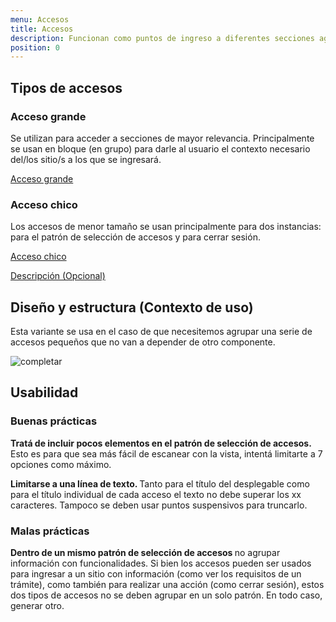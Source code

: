 ```yaml
---
menu: Accesos
title: Accesos
description: Funcionan como puntos de ingreso a diferentes secciones agrupando acciones principales con el objetivo de unificar la navegación dentro de un sitio.
position: 0
---
```


## Tipos de accesos

### Acceso grande

Se utilizan para acceder a secciones de mayor relevancia. Principalmente se usan en bloque (en grupo) para darle al usuario el contexto necesario del/los sitio/s a los que se ingresará.

<div className="content-2">
  <div class="list-group">
    <a href="#" class="list-group-item mb-4">
      <span class="access-title">Acceso grande</span>
    </a>
  </div>
</div>

### Acceso chico

Los accesos de menor tamaño se usan principalmente para dos instancias: para el patrón de selección de accesos y para cerrar sesión.

<div className="content-2">
  <div class="list-group">
    <a href="#" class="list-group-item item-sm mb-4">
      <div class="access-content">
        <span class="access-title">Acceso chico</span>
        <p class="access-text">Descripción (Opcional)</p>
      </div>
    </a>
  </div>
</div>

## Diseño y estructura (Contexto de uso)

Esta variante se usa en el caso de que necesitemos agrupar una serie de accesos pequeños que no van a depender de otro componente.


![completar](/componentes/acceso/design_structure.png)

## Usabilidad

### Buenas prácticas



<div class="d-flex flex-row justify-content-start">
  <i class='bx bx-sm bxs-check-circle' style='color:#26874a'></i>
  <p class="pl-2">
    <strong>Tratá de incluir pocos elementos en el patrón de selección de accesos. </strong> 
    Esto es para que sea más fácil de escanear con la vista, intentá limitarte a 7 opciones como máximo.
  </p>
</div>

<div class="d-flex flex-row justify-content-start">
  <i class='bx bx-sm bxs-check-circle' style='color:#26874a'></i>
  <p class="pl-2">
    <strong>Limitarse a una línea de texto. </strong> 
    Tanto para el título del desplegable como para el título individual de cada acceso el texto no debe superar los xx caracteres. Tampoco se deben usar puntos suspensivos para truncarlo.
  </p>
</div>

### Malas prácticas


<div class="d-flex flex-row justify-content-start">
  <i class='bx bx-sm bxs-x-circle' style='color:#d02323'></i>
  <p class="pl-2">
    <strong>Dentro de un mismo patrón de selección de accesos </strong> 
    no agrupar información con funcionalidades. Si bien los accesos pueden ser usados para ingresar a un sitio con información (como ver los requisitos de un trámite), como también para realizar una acción (como cerrar sesión), estos dos tipos de accesos no se deben agrupar en un solo patrón. En todo caso, generar otro.
  </p>
</div>
